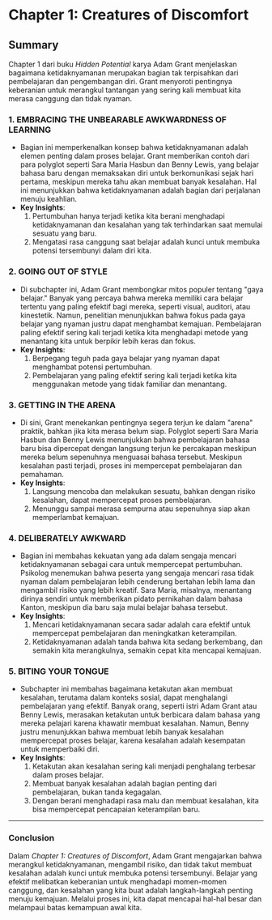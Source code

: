 # Chapter 1: Creatures of Discomfort

## Summary

Chapter 1 dari buku _Hidden Potential_ karya Adam Grant menjelaskan bagaimana ketidaknyamanan merupakan bagian tak terpisahkan dari pembelajaran dan pengembangan diri. Grant menyoroti pentingnya keberanian untuk merangkul tantangan yang sering kali membuat kita merasa canggung dan tidak nyaman.

### 1. EMBRACING THE UNBEARABLE AWKWARDNESS OF LEARNING

- Bagian ini memperkenalkan konsep bahwa ketidaknyamanan adalah elemen penting dalam proses belajar. Grant memberikan contoh dari para polyglot seperti Sara Maria Hasbun dan Benny Lewis, yang belajar bahasa baru dengan memaksakan diri untuk berkomunikasi sejak hari pertama, meskipun mereka tahu akan membuat banyak kesalahan. Hal ini menunjukkan bahwa ketidaknyamanan adalah bagian dari perjalanan menuju keahlian.
- **Key Insights**:
  1. Pertumbuhan hanya terjadi ketika kita berani menghadapi ketidaknyamanan dan kesalahan yang tak terhindarkan saat memulai sesuatu yang baru.
  2. Mengatasi rasa canggung saat belajar adalah kunci untuk membuka potensi tersembunyi dalam diri kita.

### 2. GOING OUT OF STYLE

- Di subchapter ini, Adam Grant membongkar mitos populer tentang "gaya belajar." Banyak yang percaya bahwa mereka memiliki cara belajar tertentu yang paling efektif bagi mereka, seperti visual, auditori, atau kinestetik. Namun, penelitian menunjukkan bahwa fokus pada gaya belajar yang nyaman justru dapat menghambat kemajuan. Pembelajaran paling efektif sering kali terjadi ketika kita menghadapi metode yang menantang kita untuk berpikir lebih keras dan fokus.
- **Key Insights**:
  1. Berpegang teguh pada gaya belajar yang nyaman dapat menghambat potensi pertumbuhan.
  2. Pembelajaran yang paling efektif sering kali terjadi ketika kita menggunakan metode yang tidak familiar dan menantang.

### 3. GETTING IN THE ARENA

- Di sini, Grant menekankan pentingnya segera terjun ke dalam "arena" praktik, bahkan jika kita merasa belum siap. Polyglot seperti Sara Maria Hasbun dan Benny Lewis menunjukkan bahwa pembelajaran bahasa baru bisa dipercepat dengan langsung terjun ke percakapan meskipun mereka belum sepenuhnya menguasai bahasa tersebut. Meskipun kesalahan pasti terjadi, proses ini mempercepat pembelajaran dan pemahaman.
- **Key Insights**:
  1. Langsung mencoba dan melakukan sesuatu, bahkan dengan risiko kesalahan, dapat mempercepat proses pembelajaran.
  2. Menunggu sampai merasa sempurna atau sepenuhnya siap akan memperlambat kemajuan.

### 4. DELIBERATELY AWKWARD

- Bagian ini membahas kekuatan yang ada dalam sengaja mencari ketidaknyamanan sebagai cara untuk mempercepat pertumbuhan. Psikolog menemukan bahwa peserta yang sengaja mencari rasa tidak nyaman dalam pembelajaran lebih cenderung bertahan lebih lama dan mengambil risiko yang lebih kreatif. Sara Maria, misalnya, menantang dirinya sendiri untuk memberikan pidato pernikahan dalam bahasa Kanton, meskipun dia baru saja mulai belajar bahasa tersebut.
- **Key Insights**:
  1. Mencari ketidaknyamanan secara sadar adalah cara efektif untuk mempercepat pembelajaran dan meningkatkan keterampilan.
  2. Ketidaknyamanan adalah tanda bahwa kita sedang berkembang, dan semakin kita merangkulnya, semakin cepat kita mencapai kemajuan.

### 5. BITING YOUR TONGUE

- Subchapter ini membahas bagaimana ketakutan akan membuat kesalahan, terutama dalam konteks sosial, dapat menghalangi pembelajaran yang efektif. Banyak orang, seperti istri Adam Grant atau Benny Lewis, merasakan ketakutan untuk berbicara dalam bahasa yang mereka pelajari karena khawatir membuat kesalahan. Namun, Benny justru menunjukkan bahwa membuat lebih banyak kesalahan mempercepat proses belajar, karena kesalahan adalah kesempatan untuk memperbaiki diri.
- **Key Insights**:
  1. Ketakutan akan kesalahan sering kali menjadi penghalang terbesar dalam proses belajar.
  2. Membuat banyak kesalahan adalah bagian penting dari pembelajaran, bukan tanda kegagalan.
  3. Dengan berani menghadapi rasa malu dan membuat kesalahan, kita bisa mempercepat pencapaian keterampilan baru.

---

### Conclusion

Dalam _Chapter 1: Creatures of Discomfort_, Adam Grant mengajarkan bahwa merangkul ketidaknyamanan, mengambil risiko, dan tidak takut membuat kesalahan adalah kunci untuk membuka potensi tersembunyi. Belajar yang efektif melibatkan keberanian untuk menghadapi momen-momen canggung, dan kesalahan yang kita buat adalah langkah-langkah penting menuju kemajuan. Melalui proses ini, kita dapat mencapai hal-hal besar dan melampaui batas kemampuan awal kita.
